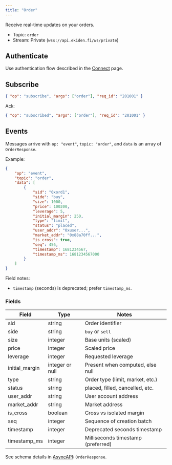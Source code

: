 ```yaml
---
title: "Order"
---
```


Receive real-time updates on your orders.

- Topic: `order`
- Stream: Private (`wss://api.ekiden.fi/ws/private`)

## Authenticate

Use authentication flow described in the [Connect](./connect) page.

## Subscribe

```json
{ "op": "subscribe", "args": ["order"], "req_id": "201001" }
```

Ack:

```json
{ "op": "subscribed", "args": ["order"], "req_id": "201001" }
```

## Events

Messages arrive with `op: "event"`, `topic: "order"`, and `data` is an array of `OrderResponse`.

Example:

```json
{
	"op": "event",
	"topic": "order",
	"data": [
		{
			"sid": "0xord1",
			"side": "buy",
			"size": 1000,
			"price": 100200,
			"leverage": 5,
			"initial_margin": 250,
			"type": "limit",
			"status": "placed",
			"user_addr": "0xuser...",
			"market_addr": "0x88a70ff...",
			"is_cross": true,
			"seq": 456,
			"timestamp": 1681234567,
			"timestamp_ms": 1681234567000
		}
	]
}
```

Field notes:

- `timestamp` (seconds) is deprecated; prefer `timestamp_ms`.

### Fields

| Field | Type | Notes |
|-------|------|-------|
| sid | string | Order identifier |
| side | string | `buy` or `sell` |
| size | integer | Base units (scaled) |
| price | integer | Scaled price |
| leverage | integer | Requested leverage |
| initial_margin | integer or null | Present when computed, else null |
| type | string | Order type (limit, market, etc.) |
| status | string | placed, filled, cancelled, etc. |
| user_addr | string | User account address |
| market_addr | string | Market address |
| is_cross | boolean | Cross vs isolated margin |
| seq | integer | Sequence of creation batch |
| timestamp | integer | Deprecated seconds timestamp |
| timestamp_ms | integer | Milliseconds timestamp (preferred) |

See schema details in [AsyncAPI](../websockets/private): `OrderResponse`.
